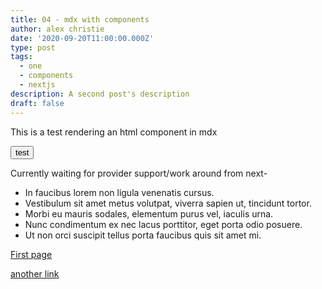 ```yaml
---
title: 04 - mdx with components
author: alex christie
date: '2020-09-20T11:00:00.000Z'
type: post
tags:
  - one
  - components
  - nextjs
description: A second post's description
draft: false
---
```


This is a test rendering an html component in mdx

<button>test</button>

Currently waiting for provider support/work around from next-

- In faucibus lorem non ligula venenatis cursus.
- Vestibulum sit amet metus volutpat, viverra sapien ut, tincidunt tortor.
- Morbi eu mauris sodales, elementum purus vel, iaculis urna.
- Nunc condimentum ex nec lacus porttitor, eget porta odio posuere.
- Ut non orci suscipit tellus porta faucibus quis sit amet mi.

[First page](/garden/test)

[another link](/garden/rethinking)
